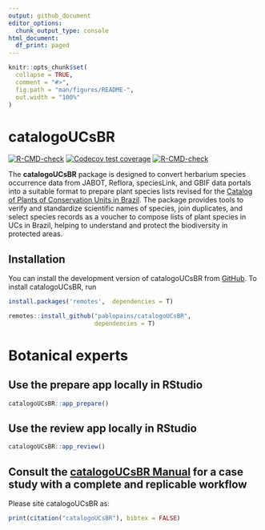 ```yaml
---
output: github_document
editor_options: 
  chunk_output_type: console
html_document:
  df_print: paged
---
```


<!-- README.md is generated from README.Rmd. Please edit that file -->

```r
knitr::opts_chunk$set(
  collapse = TRUE,
  comment = "#>",
  fig.path = "man/figures/README-",
  out.width = "100%"
)
```

# catalogoUCsBR

<!-- badges: start -->

[![R-CMD-check](https://github.com/p/catalogoUCsBR/pablopains/R-CMD-check/badge.svg)](https://github.com/pablopains/catalogoUCsBR/actions) [![Codecov test coverage](https://codecov.io/gh/pablopains/catalogoUCsBR/branch/main/graph/badge.svg)](https://app.codecov.io/gh/pablopains/catalogoUCsBR?branch=main) [![R-CMD-check](https://github.com/pablopains/catalogoUCsBR/actions/workflows/R-CMD-check.yaml/badge.svg)](https://github.com/pablopains/catalogoUCsBR/actions/workflows/R-CMD-check.yaml)

<!-- badges: end -->
The **catalogoUCsBR** package is designed to convert herbarium species occurrence data from JABOT, Reflora, speciesLink, and GBIF data portals into a suitable format to prepare plant species lists revised for the [Catalog of Plants of Conservation Units in Brazil](https://catalogo-ucs-brasil.jbrj.gov.br/). The package provides tools to verify and standardize scientific names of species, join duplicates, and select species records as a voucher to compose lists of plant species in UCs in Brazil, helping to understand and protect the biodiversity in protected areas.



## Installation

You can install the development version of catalogoUCsBR from [GitHub](https://github.com/pablopains/catalogoUCsBR).
To install catalogoUCsBR, run 

```r
install.packages('remotes',  dependencies = T)

remotes::install_github("pablopains/catalogoUCsBR",
                        dependencies = T)
```

# **Botanical experts**

## **Use the prepare app locally in RStudio**
```r
catalogoUCsBR::app_prepare()
```

## **Use the review app locally in RStudio**
```r
catalogoUCsBR::app_review()
```

## **Consult the [catalogoUCsBR Manual](https://github.com/pablopains/catalogoUCsBR/blob/main/catalogoUCsBR_1.0.4.pdf) for a case study with a complete and replicable workflow**

Please site catalogoUCsBR as:
```r
print(citation("catalogoUCsBR"), bibtex = FALSE)
```


